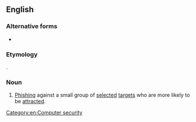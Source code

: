 ==English==

===Alternative forms===
* {{l|en|spear phishing}}

===Etymology===
{{blend|spearfishing|phishing|lang=en}}.

===Noun===
{{wikipedia|spear phishing}}
{{en-noun|-}}

# {{lb|en|Internet}} [[phishing|Phishing]] against a small group of [[selected]] [[target]]s who are more likely to be [[attracted]].

[[Category:en:Computer security]]